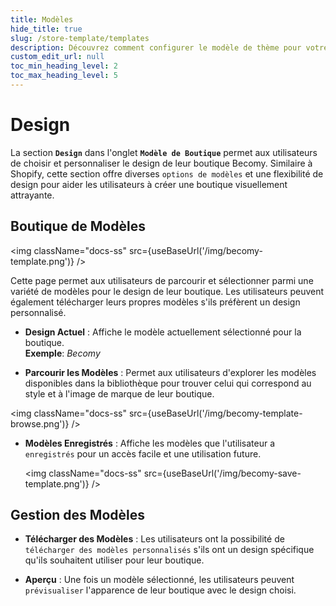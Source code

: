 ```yaml
---
title: Modèles
hide_title: true
slug: /store-template/templates
description: Découvrez comment configurer le modèle de thème pour votre boutique.
custom_edit_url: null
toc_min_heading_level: 2
toc_max_heading_level: 5
---
```



<head>
  <meta
    property="twitter:description"
    content="Découvrez comment configurer les balises méta et les paramètres SEO pour votre boutique."
  />
  <meta
    property="og:url"
    content="https://docs-becomy.surge.sh/store_template/templates/"
  />
  <link rel="canonical" href="https://docs-becomy.surge.sh/store_template" />
  <link
    rel="alternate"
    href="https://docs-becomy.surge.sh/store_template/fr"
    hreflang="fr"
  />
</head>


# Design

La section **`Design`** dans l'onglet **`Modèle de Boutique`** permet aux utilisateurs de choisir et personnaliser le design de leur boutique Becomy. Similaire à Shopify, cette section offre diverses `options de modèles` et une flexibilité de design pour aider les utilisateurs à créer une boutique visuellement attrayante.

## Boutique de Modèles

<img className="docs-ss" src={useBaseUrl('/img/becomy-template.png')} />

Cette page permet aux utilisateurs de parcourir et sélectionner parmi une variété de modèles pour le design de leur boutique. Les utilisateurs peuvent également télécharger leurs propres modèles s'ils préfèrent un design personnalisé.

- **Design Actuel** : Affiche le modèle actuellement sélectionné pour la boutique.  
  **Exemple**: *Becomy*

- **Parcourir les Modèles** : Permet aux utilisateurs d'explorer les modèles disponibles dans la bibliothèque pour trouver celui qui correspond au style et à l'image de marque de leur boutique.

<img className="docs-ss" src={useBaseUrl('/img/becomy-template-browse.png')} />

- **Modèles Enregistrés** : Affiche les modèles que l'utilisateur a `enregistrés` pour un accès facile et une utilisation future.  

  <img className="docs-ss" src={useBaseUrl('/img/becomy-save-template.png')} />

## Gestion des Modèles

- **Télécharger des Modèles** : Les utilisateurs ont la possibilité de `télécharger des modèles personnalisés` s'ils ont un design spécifique qu'ils souhaitent utiliser pour leur boutique.

- **Aperçu** : Une fois un modèle sélectionné, les utilisateurs peuvent `prévisualiser` l'apparence de leur boutique avec le design choisi.
